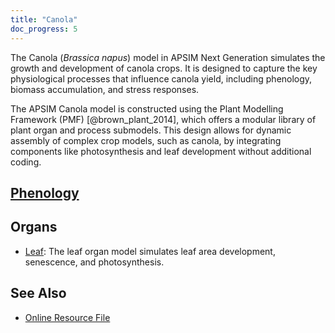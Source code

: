 ```yaml
---
title: "Canola"
doc_progress: 5
---
```



The Canola (*Brassica napus*) model in APSIM Next Generation simulates the growth and development of canola crops. It is designed to capture the key physiological processes that influence canola yield, including phenology, biomass accumulation, and stress responses.

The APSIM Canola model is constructed using the Plant Modelling Framework (PMF) [@brown_plant_2014], which offers a modular library of plant organ and process submodels. This design allows for dynamic assembly of complex crop models, such as canola, by integrating components like photosynthesis and leaf development without additional coding.



## [Phenology](Phenology/index.qmd)

## Organs

- [Leaf](Leaf/index.qmd): The leaf organ model simulates leaf area development, senescence, and photosynthesis.

## See Also

* [Online Resource File](https://github.com/APSIMInitiative/ApsimX/blob/b9f9abca67191765f8a2de01e7cf0ce1c3f4a615/Models/Resources/Canola.json)

